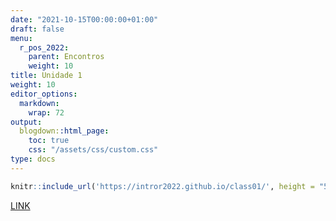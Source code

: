 ```yaml
---
date: "2021-10-15T00:00:00+01:00"
draft: false
menu:
  r_pos_2022:
    parent: Encontros
    weight: 10
title: Unidade 1
weight: 10
editor_options: 
  markdown: 
    wrap: 72
output: 
  blogdown::html_page:
    toc: true
    css: "/assets/css/custom.css"
type: docs
---
```



```r
knitr::include_url('https://intror2022.github.io/class01/', height = "500px")
```

[LINK](https://intror2022.github.io/class01/)

